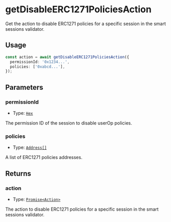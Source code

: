 # getDisableERC1271PoliciesAction

Get the action to disable ERC1271 policies for a specific session in the smart sessions validator.

## Usage

```typescript copy
const action = await getDisableERC1271PoliciesAction({
  permissionId: '0x1234...',
  policies: ['0xabcd...'],
});
```

## Parameters

### permissionId

- Type: [`Hex`](https://viem.sh/docs/glossary/types#hex)

The permission ID of the session to disable userOp policies.

### policies

- Type: [`Address[]`](https://viem.sh/docs/glossary/types#address)

A list of ERC1271 policies addresses.

## Returns

### action

- Type: [`Promise<Action>`](/module-sdk/glossary/types#action)

The action to disable ERC1271 policies for a specific session in the smart sessions validator.
